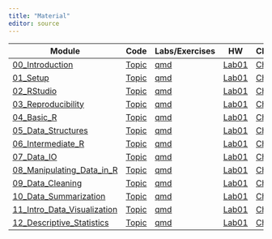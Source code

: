 ```yaml
---
title: "Material"
editor: source
---
```


| **Module** | **Code** |**Labs/Exercises**  | **HW** | **Cheatsheets/Giide**|
|------------|------------|----------|--------------|-------------------|
|[00_Introduction](modules/00_Intro/Intro.html)|[Topic](/modules/Intro.Rmd)|[qmd]()|[Lab01]()|[Cheatsheet01](/modules/cheatsheets/Day-1.pdf)| 
|[01_Setup](/modules/01_Setup/R_and_RStudio_installation.html)|[Topic](/modules/R_and_RStudio_installation.Rmd)|[qmd]()|  [Lab01]()|[Cheatsheet01](/modules/cheatsheets/Day-1.pdf)| 
|[02_RStudio](/modules/02_RStudio/RStudio.html)|[Topic](/modules/RStudio.Rmd)|[qmd](/modules/02_RStudio/lab)|  [Lab01]()|[Cheatsheet01](/modules/cheatsheets/Day-1.pdf)| 
|[03_Reproducibility](/modules/03_Reproducibility/Reproducibility.html)|[Topic](/modules/Reproducibility.Rmd)|[qmd]()|  [Lab01]()|[Cheatsheet01](/modules/cheatsheets/Day-1.pdf)| 
|[04_Basic_R](/modules/04_Basic_R/Basic_R.html)|[Topic](/modules/Basic_R.Rmd)|[qmd](/modules/04_Basic_R/lab)|  [Lab01]()|[Cheatsheet01](/modules/cheatsheets/Day-2.pdf)| 
|[05_Data_Structures](/modules/05_Data_Structures/Data_Structures.html)|[Topic](/modules/Data_Classes.Rmd)|[qmd](/modules/05_Data_Structures/Data_Structures.html)|  [Lab01]()|[Cheatsheet01](/modules/cheatsheets/Day-3.pdf)| 
|[06_Intermediate_R](/modules//06_Intermediate_R/Intermediate_R.html)|[Topic](/modules/Functions/Functions/Rmd)|[qmd](/modules/06_Intermediate_R/Functions/lab)|  [Lab01]()|[Cheatsheet01](/modules/cheatsheets/Day-9.pdf)| 
|[07_Data_IO](/modules/07_Data_IO/Data_IO.html)|[Topic](/modules/07_Data_IO/Data_IO.html)|[qmd](/modules/07_Data_IO/lab)|  [Lab01]()|[Cheatsheet01](/modules/cheatsheets/Day-5.pdf)| 
|[08_Manipulating_Data_in_R](/modules/08_Manipulating_Data_in_R/Manipulating_Data_in_R.html)|[Topic](/modules/Manipulating_Data_in_R.Rmd)|[qmd](/modules/08_Manipulating_Data_in_R/lab)|  [Lab01]()|[Cheatsheet01](/modules/cheatsheets/Day-6.pdf)| 
|[09_Data_Cleaning](/modules/09_Data_Cleaning/Data_Cleaning.html)|[Topic](/modules/Data_Cleaning.Rmd)|[qmd](/modules/09_Data_Cleaning/lab)|  [Lab01]()|[Cheatsheet01](/modules/cheatsheets/Day-5.pdf)| 
|[10_Data_Summarization](/modules/10_Data_Summarization/Data_Summarization.htm)|[Topic](/modules/Data_Summarization.Rmd)|[qmd](/modules/10_Data_Summarization/Data_Summarization.html)|  [Lab01](/modules/HW/homework2.html)|[Cheatsheet01](/modules/cheatsheets/Day-8.pdf)| 
|[11_Intro_Data_Visualization](/modules/11_Intro_Data_Visualization/esquisse.html)|[Topic](/modules/ggplot2.Rmd)|[qmd](/modules/11_Intro_Data_Visualization/lab)|  [Lab01]()|[Cheatsheet01](/modules/cheatsheets/Day-7.pdf)| 
|[12_Descriptive_Statistics](/modules/12_Descriptive_Statistics/Statistics.html)|[Topic](/modules/Statistics.Rmd)|[qmd](/modules/12_Descriptive_Statistics/lab)|  [Lab01](/modules/HW/homework3.html)|[Cheatsheet01]()| 

